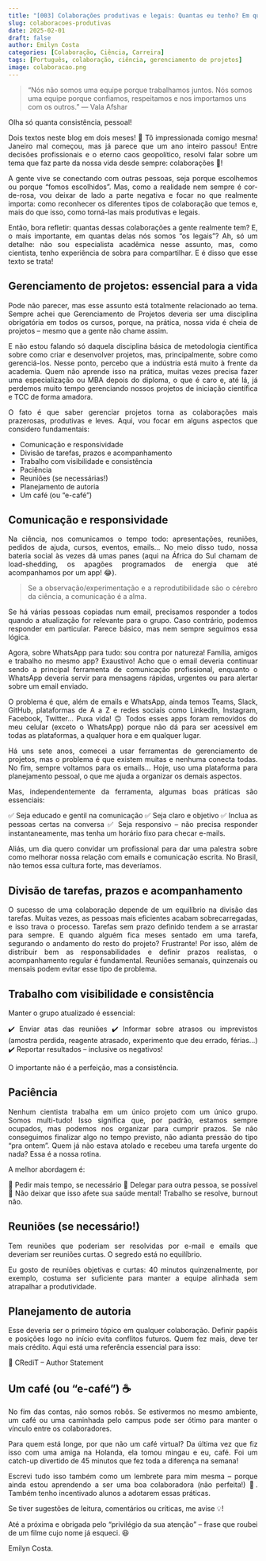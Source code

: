 ```yaml
---
title: "[003] Colaborações produtivas e legais: Quantas eu tenho? Em quantas delas eu sou [legal]?"
slug: colaboracoes-produtivas
date: 2025-02-01
draft: false
author: Emilyn Costa
categories: [Colaboração, Ciência, Carreira]
tags: [Português, colaboração, ciência, gerenciamento de projetos]
image: colaboracao.png
---
```


> "Nós não somos uma equipe porque trabalhamos juntos. Nós somos uma equipe porque confiamos, respeitamos e nos importamos uns com os outros."
> — Vala Afshar


<div style="text-align: justify">

Olha só quanta consistência, pessoal!

Dois textos neste blog em dois meses! 🤭 Tô impressionada comigo mesma! Janeiro mal começou, mas já parece que um ano inteiro passou! Entre decisões profissionais e o eterno caos geopolítico, resolvi falar sobre um tema que faz parte da nossa vida desde sempre: colaborações 🤝!

A gente vive se conectando com outras pessoas, seja porque escolhemos ou porque "fomos escolhidos". Mas, como a realidade nem sempre é cor-de-rosa, vou deixar de lado a parte negativa e focar no que realmente importa: como reconhecer os diferentes tipos de colaboração que temos e, mais do que isso, como torná-las mais produtivas e legais.

Então, bora refletir: quantas dessas colaborações a gente realmente tem? E, o mais importante, em quantas delas nós somos "os legais"? Ah, só um detalhe: não sou especialista acadêmica nesse assunto, mas, como cientista, tenho experiência de sobra para compartilhar. E é disso que esse texto se trata!

## Gerenciamento de projetos: essencial para a vida

Pode não parecer, mas esse assunto está totalmente relacionado ao tema. Sempre achei que Gerenciamento de Projetos deveria ser uma disciplina obrigatória em todos os cursos, porque, na prática, nossa vida é cheia de projetos – mesmo que a gente não chame assim.

E não estou falando só daquela disciplina básica de metodologia científica sobre como criar e desenvolver projetos, mas, principalmente, sobre como gerenciá-los. Nesse ponto, percebo que a indústria está muito à frente da academia. Quem não aprende isso na prática, muitas vezes precisa fazer uma especialização ou MBA depois do diploma, o que é caro e, até lá, já perdemos muito tempo gerenciando nossos projetos de iniciação científica e TCC de forma amadora.

O fato é que saber gerenciar projetos torna as colaborações mais prazerosas, produtivas e leves. Aqui, vou focar em alguns aspectos que considero fundamentais:

- Comunicação e responsividade
- Divisão de tarefas, prazos e acompanhamento
- Trabalho com visibilidade e consistência
- Paciência
- Reuniões (se necessárias!)
- Planejamento de autoria
- Um café (ou "e-café")

## Comunicação e responsividade

Na ciência, nos comunicamos o tempo todo: apresentações, reuniões, pedidos de ajuda, cursos, eventos, emails… No meio disso tudo, nossa bateria social às vezes dá umas panes (aqui na África do Sul chamam de load-shedding, os apagões programados de energia que até acompanhamos por um app! 😂).

> Se a observação/experimentação e a reprodutibilidade são o cérebro da ciência, a comunicação é a alma.

Se há várias pessoas copiadas num email, precisamos responder a todos quando a atualização for relevante para o grupo. Caso contrário, podemos responder em particular. Parece básico, mas nem sempre seguimos essa lógica.

Agora, sobre WhatsApp para tudo: sou contra por natureza! Família, amigos e trabalho no mesmo app? Exaustivo! Acho que o email deveria continuar sendo a principal ferramenta de comunicação profissional, enquanto o WhatsApp deveria servir para mensagens rápidas, urgentes ou para alertar sobre um email enviado.

O problema é que, além de emails e WhatsApp, ainda temos Teams, Slack, GitHub, plataformas de A a Z e redes sociais como LinkedIn, Instagram, Facebook, Twitter… Puxa vida! 🙃 Todos esses apps foram removidos do meu celular (exceto o WhatsApp) porque não dá para ser acessível em todas as plataformas, a qualquer hora e em qualquer lugar.

Há uns sete anos, comecei a usar ferramentas de gerenciamento de projetos, mas o problema é que existem muitas e nenhuma conecta todas. No fim, sempre voltamos para os emails… Hoje, uso uma plataforma para planejamento pessoal, o que me ajuda a organizar os demais aspectos.

Mas, independentemente da ferramenta, algumas boas práticas são essenciais:

✅ Seja educado e gentil na comunicação
✅ Seja claro e objetivo
✅ Inclua as pessoas certas na conversa
✅ Seja responsivo – não precisa responder instantaneamente, mas tenha um horário fixo para checar e-mails.

Aliás, um dia quero convidar um profissional para dar uma palestra sobre como melhorar nossa relação com emails e comunicação escrita. No Brasil, não temos essa cultura forte, mas deveríamos.

## Divisão de tarefas, prazos e acompanhamento

O sucesso de uma colaboração depende de um equilíbrio na divisão das tarefas. Muitas vezes, as pessoas mais eficientes acabam sobrecarregadas, e isso trava o processo. Tarefas sem prazo definido tendem a se arrastar para sempre. E quando alguém fica meses sentado em uma tarefa, segurando o andamento do resto do projeto? Frustrante! Por isso, além de distribuir bem as responsabilidades e definir prazos realistas, o acompanhamento regular é fundamental. Reuniões semanais, quinzenais ou mensais podem evitar esse tipo de problema.

## Trabalho com visibilidade e consistência

Manter o grupo atualizado é essencial:

✔️ Enviar atas das reuniões
✔️ Informar sobre atrasos ou imprevistos (amostra perdida, reagente atrasado, experimento que deu errado, férias…)
✔️ Reportar resultados – inclusive os negativos!

O importante não é a perfeição, mas a consistência.

## Paciência

Nenhum cientista trabalha em um único projeto com um único grupo. Somos multi-tudo! Isso significa que, por padrão, estamos sempre ocupados, mas podemos nos organizar para cumprir prazos. Se não conseguimos finalizar algo no tempo previsto, não adianta pressão do tipo "pra ontem". Quem já não estava atolado e recebeu uma tarefa urgente do nada? Essa é a nossa rotina.

A melhor abordagem é:

🔹 Pedir mais tempo, se necessário
🔹 Delegar para outra pessoa, se possível
🔹 Não deixar que isso afete sua saúde mental! Trabalho se resolve, burnout não.

## Reuniões (se necessário!)

Tem reuniões que poderiam ser resolvidas por e-mail e emails que deveriam ser reuniões curtas. O segredo está no equilíbrio.

Eu gosto de reuniões objetivas e curtas: 40 minutos quinzenalmente, por exemplo, costuma ser suficiente para manter a equipe alinhada sem atrapalhar a produtividade.

## Planejamento de autoria

Esse deveria ser o primeiro tópico em qualquer colaboração. Definir papéis e posições logo no início evita conflitos futuros. Quem fez mais, deve ter mais crédito. Aqui está uma referência essencial para isso:

🔗 CRediT – Author Statement

## Um café (ou "e-café") ☕

No fim das contas, não somos robôs. Se estivermos no mesmo ambiente, um café ou uma caminhada pelo campus pode ser ótimo para manter o vínculo entre os colaboradores.

Para quem está longe, por que não um café virtual? Da última vez que fiz isso com uma amiga na Holanda, ela tomou mingau e eu, café. Foi um catch-up divertido de 45 minutos que fez toda a diferença na semana!

Escrevi tudo isso também como um lembrete para mim mesma – porque ainda estou aprendendo a ser uma boa colaboradora (não perfeita!) 🤲. Também tenho incentivado alunos a adotarem essas práticas.

Se tiver sugestões de leitura, comentários ou críticas, me avise 💡!

Até a próxima e obrigada pelo "privilégio da sua atenção" – frase que roubei de um filme cujo nome já esqueci. 😆

Emilyn Costa.

</div>